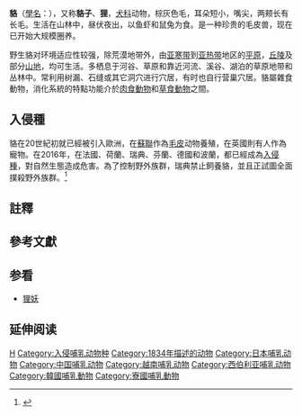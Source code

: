 {{Other uses|subject=貉|other=其他名为“狸”的生物|狸}}
{{Speciesbox
| fossil_range = {{Fossil range|0.126|0}}[[更新世|更新世]]－现代
| status = LC
| status_system = iucn
| image = Tanuki01_960.jpg
| image_caption = 两只貉
| taxon = Nyctereutes procyonoides
| authority = ([[J._E._Gray|J. E. Gray]], 1834)
| range_map = Raccoon Dog area.png
| range_map_caption = 藍 — 原生種, 紅 — 引入種
}}

'''貉'''{{notetag|{{pron-zh|字=貉|拼音=hé|注音=ㄏㄜˊ|南京=ho<sup>5</sup>|反切=下各}}}}（[[學名|學名]]：{{lang|la|''Nyctereutes procyonoides''}}），又称'''貉子'''{{notetag|{{pron-zh|字=貉子|拼音=háozi|注音=ㄏㄠˊㄗ˙|南京=ho<sup>5</sup>zy|反切=下各、即里}}}}、'''狸'''，[[犬科|犬科]]动物，棕灰色毛，耳朵短小，嘴尖，两颊长有长毛。生活在山林中，昼伏夜出，以鱼虾和鼠兔为食。是一种珍贵的毛皮兽，现在已开始大规模圈养。

野生貉对环境适应性较强，除荒漠地带外，由[[亚寒带|亚寒带]]到[[亚热带|亚热带]]地区的[[平原|平原]]，[[丘陵|丘陵]]及部分[[山地|山地]]，均可生活。多栖息于河谷、草原和靠近河流、溪谷、湖泊的草原地带和丛林中。常利用树漏、石缝或其它洞穴进行穴居，有时也自行营巢穴居。貉屬雜食動物，消化系統的特點功能介於[[肉食動物|肉食動物]]和[[草食動物|草食動物]]之間。

==入侵種==
貉在20世紀初就已經被引入歐洲，在[[蘇聯|蘇聯]]作為[[毛皮|毛皮]]动物養殖，在英國則有人作為寵物。在2016年，在法國、荷蘭、瑞典、芬蘭、德國和波蘭，都已經成為[[入侵種|入侵種]]，對自然生態造成危害。為了控制野外族群，瑞典禁止飼養貉，並且正試圖全面撲殺野外族群。<ref>{{cite news|title=The cute creature Sweden wants to wipe out|author=Keith Moore|publisher=BBC News|date=2016-05-07|url=http://www.bbc.com/news/magazine-36228601|accessdate=2016-05-08|archive-date=2021-03-06|archive-url=https://web.archive.org/web/20210306120550/https://www.bbc.com/news/magazine-36228601|dead-url=no}}</ref>

==註釋==
{{notefoot}}

== 參考文獻 ==
{{reflist}}

== 参看 ==
{{Commons category|Nyctereutes procyonoides}}
* [[狸妖|狸妖]]

== 延伸阅读 ==
{{Wikisource further reading}}

{{Carnivora|Ca.}}

{{Taxonbar|from=Q133189}}
{{Authority control}}

[[Category:犬亞科|H]]
[[Category:入侵哺乳动物种|Category:入侵哺乳动物种]]
[[Category:1834年描述的动物|Category:1834年描述的动物]]
[[Category:日本哺乳动物|Category:日本哺乳动物]]
[[Category:中国哺乳动物|Category:中国哺乳动物]]
[[Category:越南哺乳动物|Category:越南哺乳动物]]
[[Category:西伯利亚哺乳动物|Category:西伯利亚哺乳动物]]
[[Category:韓國哺乳動物|Category:韓國哺乳動物]]
[[Category:寮國哺乳動物|Category:寮國哺乳動物]]